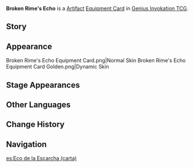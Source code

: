 {{About|the [[Genius Invokation TCG]] Equipment Card|the [[Artifact]]|Broken Rime's Echo}}
{{Genius Invokation TCG Infobox
|title     = Broken Rime's Echo
|id        = 312101
|image     = Broken Rime's Echo Equipment Card.png
|type      = Equipment Card
|group     = Artifact
|effect    = '''When the character uses a Skill or equips a Talent:''' Spend 1 less {{Color|Cryo Die}}. (Once per Round)
|matching  = 2
|source1   = [[Genius Invokation TCG Starter Deck]]
|source2   = {{Sold By}}
}}
'''Broken Rime's Echo''' is a [[Artifact Card|Artifact]] [[Equipment Card]] in [[Genius Invokation TCG]].

==Story==
{{Description|"Past the ice-sealed door, walking down the corridors to the depths, [[Imunlaukr|he]] will break off a branch of silver-white, and bring hope to the snowy land."|title=Icy Song, Distant Realm: Broken Rime's Echo}}

==Appearance==
<gallery hideaddbutton="true">
Broken Rime's Echo Equipment Card.png|Normal Skin
Broken Rime's Echo Equipment Card Golden.png|Dynamic Skin
</gallery>

==Stage Appearances==
{{Genius Invokation TCG Stage Appearances}}

==Other Languages==
{{Transclude|Broken Rime's Echo|Other Languages}}

==Change History==
{{Change History|3.3}}

==Navigation==
{{Genius Invokation TCG Navbox|Equipment Card}}

[[es:Eco de la Escarcha (carta)]]